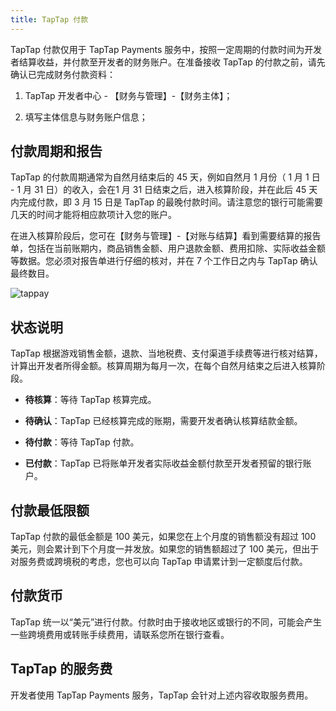 ```yaml
---
title: TapTap 付款
---
```


<head>
  <meta name="robots" content="noindex" />
</head>

TapTap 付款仅用于 TapTap Payments 服务中，按照一定周期的付款时间为开发者结算收益，并付款至开发者的财务账户。在准备接收 TapTap 的付款之前，请先确认已完成财务付款资料：

1. TapTap 开发者中心 - 【财务与管理】-【财务主体】；

2. 填写主体信息与财务账户信息；

## 付款周期和报告

TapTap 的付款周期通常为自然月结束后的 45 天，例如自然月 1 月份（ 1 月 1 日 - 1 月 31 日）的收入，会在1 月 31 日结束之后，进入核算阶段，并在此后 45 天内完成付款，即 3 月 15 日是 TapTap 的最晚付款时间。请注意您的银行可能需要几天的时间才能将相应款项计入您的账户。

在进入核算阶段后，您可在【财务与管理】-【对账与结算】看到需要结算的报告单，包括在当前账期内，商品销售金额、用户退款金额、费用扣除、实际收益金额等数据。您必须对报告单进行仔细的核对，并在 7 个工作日之内与 TapTap 确认最终数目。

![tappay](https://capacity-files.lcfile.com/nQi0mcuw4QB4AJIaOd0rJj4raDH4awJ3/tappay-dc-bill.png)

## 状态说明

TapTap 根据游戏销售金额，退款、当地税费、支付渠道手续费等进行核对结算，计算出开发者所得金额。核算周期为每月一次，在每个自然月结束之后进入核算阶段。

* __待核算__：等待 TapTap 核算完成。

* __待确认__：TapTap 已经核算完成的账期，需要开发者确认核算结款金额。

* __待付款__：等待 TapTap 付款。

* __已付款__：TapTap 已将账单开发者实际收益金额付款至开发者预留的银行账户。

## 付款最低限额
TapTap 付款的最低金额是 100 美元，如果您在上个月度的销售额没有超过 100 美元，则会累计到下个月度一并发放。如果您的销售额超过了 100 美元，但出于对服务费或跨境税的考虑，您也可以向 TapTap 申请累计到一定额度后付款。

## 付款货币
TapTap 统一以“美元”进行付款。付款时由于接收地区或银行的不同，可能会产生一些跨境费用或转账手续费用，请联系您所在银行查看。

## TapTap 的服务费
开发者使用 TapTap Payments 服务，TapTap 会针对上述内容收取服务费用。